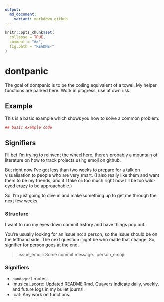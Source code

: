 ```yaml
---
output:
  md_document:
    variant: markdown_github
---
```


<!-- README.md is generated from README.Rmd. Please edit that file -->

```r
knitr::opts_chunk$set(
  collapse = TRUE,
  comment = "#>",
  fig.path = "README-"
)
```

# dontpanic

The goal of dontpanic is to be the coding equivalent of a towel. My helper functions are parked here. Work in progress, use at own risk.

## Example

This is a basic example which shows you how to solve a common problem:

```r
## basic example code
```

## Signifiers

I'll bet I'm trying to reinvent the wheel here, there's probably a mountain of literature on how to track projects using emoji on github. 

But right now I've got less than two weeks to prepare for a talk on visualisation to people who are very smart. (I also really like them and want them to be my friends, and if I take on too much right now I'll be too wild-eyed crazy to be approachable.)

So, I'm just going to dive in and make something up to get me through the next few weeks.  

### Structure

I want to run my eyes down commit history and have things pop out. 

You're usually looking for an issue not a person, so the issue should be on the lefthand side. The next question might be who made that change. So, signifier for person goes at the end. 

> :issue_emoji: Some commit message. :person_emoji:

### Signifiers

- `pandagrrl` :notes:. 
- :musical_score: Updated README.Rmd. Quavers indicate daily, weekly, and future logs in my bullet journal.
- :cat: Any work on functions.

